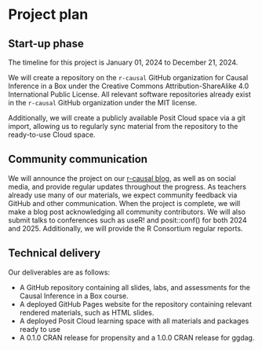# Project plan

## Start-up phase

The timeline for this project is January 01, 2024 to December 21, 2024. 

We will create a repository on the `r-causal` GitHub organization for Causal Inference in a Box under the Creative Commons Attribution-ShareAlike 4.0 International Public License. All relevant software repositories already exist in the `r-causal` GitHub organization under the MIT license. 

Additionally, we will create a publicly available Posit Cloud space via a git import, allowing us to regularly sync material from the repository to the ready-to-use Cloud space.

## Community communication

We will announce the project on our [r-causal blog](https://r-causal.github.io/r-causal-blog/), as well as on social media, and provide regular updates throughout the progress. As teachers already use many of our materials, we expect community feedback via GitHub and other communication. When the project is complete, we will make a blog post acknowledging all community contributors. We will also submit talks to conferences such as useR! and posit::conf() for both 2024 and 2025. Additionally, we will provide the R Consortium regular reports.

## Technical delivery

Our deliverables are as follows: 

* A GitHub repository containing all slides, labs, and assessments for the Causal Inference in a Box course.
* A deployed GitHub Pages website for the repository containing relevant rendered materials, such as HTML slides.
* A deployed Posit Cloud learning space with all materials and packages ready to use
* A 0.1.0 CRAN release for propensity and a 1.0.0 CRAN release for ggdag.
